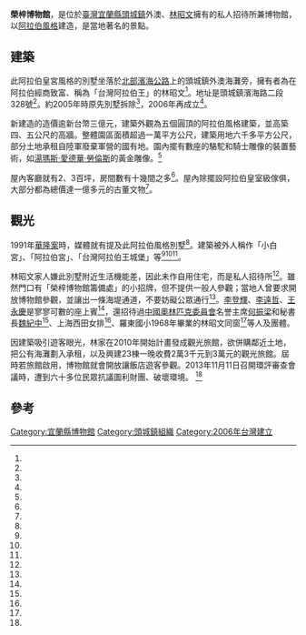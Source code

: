 {{coord|24.886551|121.848615|display=title}}
{{Infobox Modern Building
|image             = 榮梓博物館.jpg
| image_width =250px
|caption           = 
|name              = 榮梓博物館
|location_town     = {{TWN}}[[宜蘭縣|宜蘭縣]][[頭城鎮|頭城鎮]]濱海路二段328號
|owner=
|architect         = 
|client            = 林昭文
|construction_start_date= 
|completion_date   = 
|cost              = 新台幣三億元以上
|structural_system = 
|style             = [[伊斯蘭建築|伊斯蘭建築]]
}}

'''榮梓博物館'''，是位於[[臺灣|臺灣]][[宜蘭縣|宜蘭縣]][[頭城鎮|頭城鎮]]外澳、[[林昭文|林昭文]]擁有的私人招待所兼博物館，以[[阿拉伯建築|阿拉伯風格]]建造，是當地著名的景點。

==建築==
此阿拉伯皇宮風格的別墅坐落於[[北部濱海公路|北部濱海公路]]上的頭城鎮外澳海灘旁，擁有者為在阿拉伯經商致富、稱為「台灣阿拉伯王」的林昭文<ref name="周俊雄"/>。地址是頭城鎮濱海路二段328號<ref name="游芳男"/>。約2005年時原先別墅拆除<ref name="周俊雄"/>，2006年再成立<ref name="蕭惟珊"/>。

新建造的造價逾新台幣三億元，建築外觀為五個圓頂的阿拉伯風格建築，並高築四、五公尺的高牆。整體園區面積超過一萬平方公尺，建築用地六千多平方公尺，部分土地承租自陸軍廢棄軍營的國有地。園內擺有數座的駱駝和騎士雕像的裝置藝術，如[[湯瑪斯·愛德華·勞倫斯|湯瑪斯·愛德華·勞倫斯]]的黃金雕像。<ref name="周俊雄"/>

屋內客廳就有2、3百坪，房間數有十幾間之多<ref name="蕭惟珊"/>。屋內除擺設阿拉伯皇室級傢俱，大部分都為總價達一億多元的古董文物<ref name="周俊雄"/>。

==觀光==
{{Multiple image
|align=right
|direction = vertical
|width = 220
|image1 =榮梓博物館桂蓮園.jpg
|caption1 =園內設有一杭州園林，依林昭文妻子楊桂蓮之名取作「桂蓮園」<ref name="蕭惟珊"/>。
|image2=從榮梓博物館望龜山島.jpg
|caption2=從榮梓博物館望[[龜山島|龜山島]]。
}} 

1991年[[華隆紡織|華隆案]]時，媒體就有提及此阿拉伯風格別墅<ref name="趙奇壽"/>。建築被外人稱作「小白宮」、「阿拉伯宮」、「台灣阿拉伯王城堡」等<ref name="周俊雄"/><ref name="蕭惟珊"/><ref name="胡健森"/>。

林昭文家人嫌此別墅附近生活機能差，因此未作自用住宅，而是私人招待所<ref name="蕭惟珊"/>。雖然門口有「榮梓博物館籌備處」的小招牌，但不提供一般人參觀；當地人曾要求開放博物館參觀，並讓出一條海堤通道，不要妨礙公眾通行<ref name="周俊雄"/>。[[李登輝|李登輝]]、[[李遠哲|李遠哲]]、[[王永慶|王永慶]]是寥寥可數的座上賓<ref name="胡健森"/>，還招待過[[中國奧林匹克委員會|中國奧林匹克委員會]]名誉主席[[何振梁|何振梁]]和秘書長[[魏紀中|魏紀中]]<ref name="宮泰順"/>、上海西田女排<ref name="許瑞瑜"/>、羅東國小1968年畢業的林昭文同窗<ref name="周俊雄"/>等人及團體。

因建築吸引遊客眼光，林家在2010年開始計畫發成觀光旅館，欲併購鄰近土地，把公有海灘劃入承租，以及興建23棟一晚收費2萬3千元到3萬元的觀光旅館。屆時若旅館啟用，博物館就會開放讓飯店遊客參觀。2013年11月11日召開環評審查會議時，遭到六十多位民眾抗議圖利財團、破壞環境。 <ref name="蕭惟珊"/>

==參考==
{{portal box|台灣|建築}}
{{reflist|1|refs=
 
<ref name="許瑞瑜">{{Cite news|url=|title=西田女排今與台電交戰 訪台最後一戰 鹿死誰手難料|author=許瑞瑜|language=zh-tw|publisher=《民生報》|date=1993-11-27|accessdate=}}</ref>

<ref name="宮泰順">{{Cite news|url=|title=何振梁接受張豐緒設宴招待 會邱進益 交換兩岸交流意見|author=宮泰順|language=zh-tw|publisher=《聯合報》|date=1993-08-27|accessdate=}}</ref>

<ref name="趙奇壽">{{Cite news|url=|title=籌備委員簡文雄 與張關係密切 中介參與林昭文 財力相當雄厚 許阿桂傳訊蘭陽人士了解蘭銀籌組過程|author=趙奇壽|language=zh-tw|publisher=《聯合報》|date=1991-05-09|accessdate=}}</ref>

<ref name="蕭惟珊">{{Cite news|url=http://www.appledaily.com.tw/appledaily/article/headline/20131125/35462532/|title=蘋果調查：「美麗外澳 小白宮怎能獨享」|author=蕭惟珊、謝昇璁|language=zh-tw|publisher=《蘋果日報》|date=2013-11-25|accessdate=2016-12-30|archive-date=2017-07-01|archive-url=https://web.archive.org/web/20170701133331/http://www.appledaily.com.tw/appledaily/article/headline/20131125/35462532|dead-url=no}}</ref>

 
<ref name="周俊雄">{{Cite news|url=|title=東北角新景點‧林昭文建立阿拉伯豪華宮殿|author=周俊雄|language=zh-tw|publisher=台視晚間新聞|date=2007-04-11|accessdate=}}</ref>

<ref name="游芳男">{{Cite news|url=http://www.appledaily.com.tw/realtimenews/article/new/20151209/749382/|title=頭城外海舢舨翻覆　1人落海|author=游芳男|language=zh-tw|publisher=《蘋果日報》|date=2015-12-09|accessdate=2016-12-30|archive-date=2016-12-30|archive-url=https://web.archive.org/web/20161230231225/http://www.appledaily.com.tw/realtimenews/article/new/20151209/749382/|dead-url=no}}</ref>
 
<ref name="胡健森">{{Cite news|url=http://news.ltn.com.tw/news/life/paper/695550|title=宜蘭商業聞人超低調/阿拉伯淘金 返宜蓋奢華小白宮|author=胡健森|language=zh-tw|publisher=《自由時報》|date=2013-07-11|accessdate=2016-12-30|archive-date=2019-11-30|archive-url=https://web.archive.org/web/20191130015812/https://news.ltn.com.tw/news/life/paper/695550|dead-url=no}}</ref>
 }}

 {{commonscat|Rong Zi Museum}}
[[Category:宜蘭縣博物館|Category:宜蘭縣博物館]]
[[Category:頭城鎮組織|Category:頭城鎮組織]]
[[Category:2006年台灣建立|Category:2006年台灣建立]]